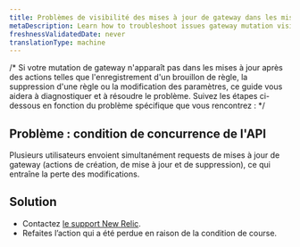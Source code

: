 ```yaml
---
title: Problèmes de visibilité des mises à jour de gateway dans les mises à jour
metaDescription: Learn how to troubleshoot issues gateway mutation visibility in updates.
freshnessValidatedDate: never
translationType: machine
---
```


/\* Si votre mutation de gateway n'apparaît pas dans les mises à jour après des actions telles que l'enregistrement d'un brouillon de règle, la suppression d'une règle ou la modification des paramètres, ce guide vous aidera à diagnostiquer et à résoudre le problème. Suivez les étapes ci-dessous en fonction du problème spécifique que vous rencontrez : \*/

## Problème : condition de concurrence de l'API

Plusieurs utilisateurs envoient simultanément requests de mises à jour de gateway (actions de création, de mise à jour et de suppression), ce qui entraîne la perte des modifications.

## Solution

* Contactez [le support New Relic](https://support.newrelic.com).
* Refaites l’action qui a été perdue en raison de la condition de course.